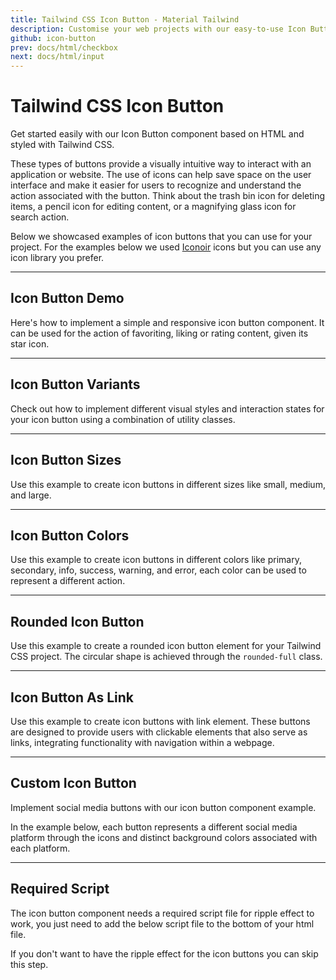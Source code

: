 ```yaml
---
title: Tailwind CSS Icon Button - Material Tailwind
description: Customise your web projects with our easy-to-use Icon Button component for Tailwind CSS using Material Design guidelines.
github: icon-button
prev: docs/html/checkbox
next: docs/html/input
---
```


# Tailwind CSS Icon Button

Get started easily with our Icon Button component based on HTML and styled with Tailwind CSS.

These types of buttons provide a visually intuitive way to interact with an application or website. The use of icons can help save space on the user interface and make it easier for users to recognize and understand the action associated with the button. Think about the trash bin icon for deleting items, a pencil icon for editing content, or a magnifying glass icon for search action.

Below we showcased examples of icon buttons that you can use for your project. For the examples below we used [Iconoir](https://iconoir.com/) icons but you can use any icon library you prefer.

---

## Icon Button Demo

Here's how to implement a simple and responsive icon button component. It can be used for the action of favoriting, liking or rating content, given its star icon.

<PreviewWithCode relativePath="icon-button/icon-button-demo.tsx" language="html" />

---

## Icon Button Variants

Check out how to implement different visual styles and interaction states for your icon button using a combination of utility classes.

<PreviewWithCode relativePath="icon-button/icon-button-variants.tsx" language="html" />

---

## Icon Button Sizes

Use this example to create icon buttons in different sizes like small, medium, and large.

<PreviewWithCode relativePath="icon-button/icon-button-sizes.tsx" language="html" />

---

## Icon Button Colors

Use this example to create icon buttons in different colors like primary, secondary, info, success, warning, and error, each color can be used to represent a different action.

<PreviewWithCode relativePath="icon-button/icon-button-colors.tsx" language="html" />

---

## Rounded Icon Button

Use this example to create a rounded icon button element for your Tailwind CSS project. The circular shape is achieved through the `rounded-full` class.

<PreviewWithCode relativePath="icon-button/rounded-icon-button.tsx" language="html" />

---

## Icon Button As Link

Use this example to create icon buttons with link element. These buttons are designed to provide users with clickable elements that also serve as links, integrating functionality with navigation within a webpage.

<PreviewWithCode relativePath="icon-button/icon-button-as-link.tsx" language="html" />

---

## Custom Icon Button

Implement social media buttons with our icon button component example.

In the example below, each button represents a different social media platform through the icons and distinct background colors associated with each platform.

<PreviewWithCode relativePath="icon-button/custom-icon-button.tsx" language="html" />

---

## Required Script

The icon button component needs a required script file for ripple effect to work, you just need to add the below script file to the bottom of your html file.

If you don't want to have the ripple effect for the icon buttons you can skip this step.

<CodePreviewTailwindClasses />